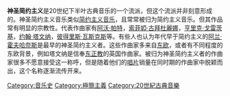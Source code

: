 '''神圣简约主义'''是20世纪下半叶古典音乐的一个流派，但这个流派并非刻意形成的。神圣简约主义音乐类似[[简约音乐|简约主义音乐]]，且常常被归为简约主义音乐。但其作品常有明显的宗教性。代表作曲家有[[阿沃·帕特|阿沃·帕特]]，[[索菲婭·古拜杜麗娜|索菲婭·古拜杜麗娜]]，[[亨里克·戈雷茨基|亨里克·戈雷茨基]]，[[约翰·塔文纳|约翰·塔文纳]]，[[彼得里斯·瓦斯克斯|彼得里斯·瓦斯克斯]]等。有些人也认为年代早于简约主义的[[阿兰·霍夫哈奈斯|阿兰·霍夫哈奈斯]]是最早的神圣简约主义者。这些作曲家多来自[[东欧|东欧]]，或者有不同程度的东欧背景，例如塔文纳是信奉[[东正教|东正教]]的英国作曲家。被归为神圣简约主义者的作曲家很多不愿意接受这一称呼，但是随着他们的[[唱片|唱片]]销量在同时期的作曲家中脱颖而出，这个名称逐渐流传开来。

[[Category:音乐史|Category:音乐史]]
[[Category:極簡主義|Category:極簡主義]]
[[Category:20世紀古典音樂|Category:20世紀古典音樂]]